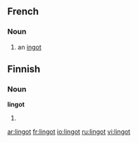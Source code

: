 ==French==
===Noun===
{{fr-noun|m}}
#an [[ingot]]

==Finnish==

===Noun===
'''lingot'''

# {{plural of|lang=Finnish|linko}}

[[ar:lingot]]
[[fr:lingot]]
[[io:lingot]]
[[ru:lingot]]
[[vi:lingot]]